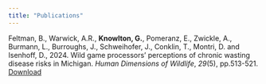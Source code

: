 ```yaml
---
title: "Publications"
---
```


Feltman, B., Warwick, A.R., **Knowlton, G.**, Pomeranz, E., Zwickle, A., Burmann, L., Burroughs, J., Schweihofer, J., Conklin, T., Montri, D. and Isenhoff, D., 2024. Wild game processors’ perceptions of chronic wasting disease risks in Michigan. *Human Dimensions of Wildlife*, *29*(5), pp.513-521. [Download](./media/papers/cwd_risk.pdf)
